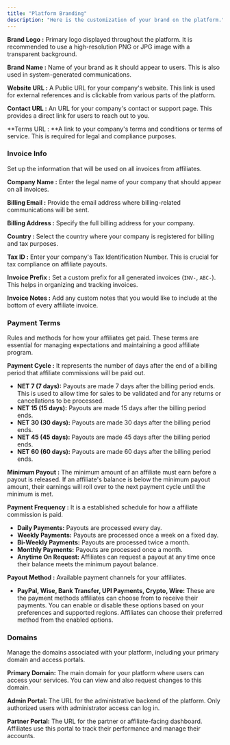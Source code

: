 ```yaml
---
title: "Platform Branding"
description: "Here is the customization of your brand on the platform."
---
```


**Brand Logo :** Primary logo displayed throughout the platform. It is recommended to use a high-resolution PNG or JPG image with a transparent background.

**Brand Name :** Name of your brand as it should appear to users. This is also used in system-generated communications.

**Website URL :** A Public URL for your company's website. This link is used for external references and is clickable from various parts of the platform.

**Contact URL :** An URL for your company's contact or support page. This provides a direct link for users to reach out to you.

**Terms URL : **A link to your company's terms and conditions or terms of service. This is required for legal and compliance purposes.

### **Invoice Info**

Set up the information that will be used on all invoices from affiliates.

**Company Name :** Enter the legal name of your company that should appear on all invoices.

**Billing Email :** Provide the email address where billing-related communications will be sent.

**Billing Address :** Specify the full billing address for your company.

**Country :** Select the country where your company is registered for billing and tax purposes.

**Tax ID :** Enter your company's Tax Identification Number. This is crucial for tax compliance on affiliate payouts.

**Invoice Prefix :** Set a custom prefix for all generated invoices (`INV-`, `ABC-`). This helps in organizing and tracking invoices.

**Invoice Notes :** Add any custom notes that you would like to include at the bottom of every affiliate invoice.

### **Payment Terms**

Rules and methods for how your affiliates get paid. These terms are essential for managing expectations and maintaining a good affiliate program.

**Payment Cycle :** It represents the number of days after the end of a billing period that affiliate commissions will be paid out.

- **NET 7 (7 days):** Payouts are made 7 days after the billing period ends. This is used to allow time for sales to be validated and for any returns or cancellations to be processed.
- **NET 15 (15 days):** Payouts are made 15 days after the billing period ends.
- **NET 30 (30 days):** Payouts are made 30 days after the billing period ends.
- **NET 45 (45 days):** Payouts are made 45 days after the billing period ends.
- **NET 60 (60 days):** Payouts are made 60 days after the billing period ends.

**Minimum Payout :** The minimum amount of an affiliate must earn before a payout is released. If an affiliate's balance is below the minimum payout amount, their earnings will roll over to the next payment cycle until the minimum is met.

**Payment Frequency :** It is a established schedule for how a affiliate commission is paid.

- **Daily Payments:** Payouts are processed every day.
- **Weekly Payments:** Payouts are processed once a week on a fixed day.
- **Bi-Weekly Payments:** Payouts are processed twice a month.
- **Monthly Payments:** Payouts are processed once a month.
- **Anytime On Request:** Affiliates can request a payout at any time once their balance meets the minimum payout balance.

**Payout Method :** Available payment channels for your affiliates.

- **PayPal, Wise, Bank Transfer, UPI Payments, Crypto, Wire:** These are the payment methods affiliates can choose from to receive their payments. You can enable or disable these options based on your preferences and supported regions. Affiliates can choose their preferred method from the enabled options.

### **Domains**

Manage the domains associated with your platform, including your primary domain and access portals.

**Primary Domain:** The main domain for your platform where users can access your services. You can view and also request changes to this domain.

**Admin Portal:** The URL for the administrative backend of the platform. Only authorized users with administrator access can log in.

**Partner Portal:** The URL for the partner or affiliate-facing dashboard. Affiliates use this portal to track their performance and manage their accounts.